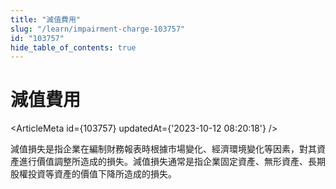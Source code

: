 ```yaml
---
title: "減值費用"
slug: "/learn/impairment-charge-103757"
id: "103757"
hide_table_of_contents: true
---
```



# 減值費用

<ArticleMeta id={103757} updatedAt={'2023-10-12 08:20:18'} />
<div className='border-solid border-b border-t-0 my-4 border-[var(--ifm-color-gray-300)]' />

減值損失是指企業在編制財務報表時根據市場變化、經濟環境變化等因素，對其資產進行價值調整所造成的損失。減值損失通常是指企業固定資產、無形資產、長期股權投資等資產的價值下降所造成的損失。
